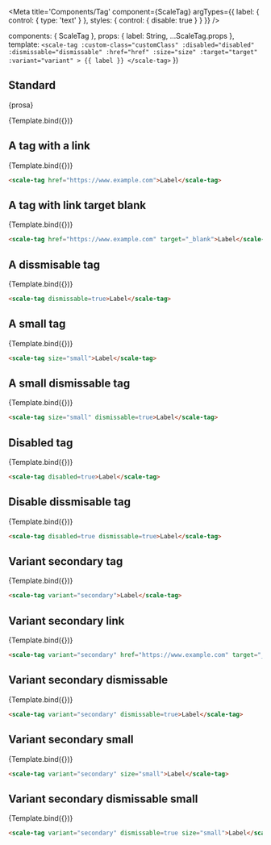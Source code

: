 
<Meta
  title='Components/Tag'
  component={ScaleTag}
  argTypes={{
    label: {
      control: { type: 'text' }
    },
    styles: {
      control: { disable: true }
    }
  }}
/>

  components: { ScaleTag },
  props: {
    label: String,
    ...ScaleTag.props
  },
  template: `
    <scale-tag
    :custom-class="customClass"
    :disabled="disabled"
    :dismissable="dismissable"
    :href="href"
    :size="size"
    :target="target"
    :variant="variant"
    >
    {{ label }}
    </scale-tag>
  `
})


## Standard

<Description>{prosa}</Description>

<Preview>
  <Story
    name='Standard'
    args={{
      label: 'A tag'
    }} 
  >
    {Template.bind({})}
  </Story>
</Preview>

<Props story="Standard"/>

## A tag with a link

<Preview>
    <Story
    name="With link"
    args={{
        href: 'https://www.example.com',
        label: 'A tag with a link'
    }}
    >
    {Template.bind({})}
    </Story>
</Preview>

```html
<scale-tag href="https://www.example.com">Label</scale-tag>
```

## A tag with link target blank

<Preview>
    <Story
    name="With link target blank"
    args={{
        href: 'https://www.example.com',
        label: 'A tag with a link target blank',
        target: '_blank'
    }}
    >
        {Template.bind({})}
    </Story>
</Preview>

```html
<scale-tag href="https://www.example.com" target="_blank">Label</scale-tag>
```

## A dissmisable tag

<Preview>
    <Story
    name="A dissmisable tag"
    args={{
        label: 'A dissmisable tag',
        dismissable: true
    }}>
    {Template.bind({})}
    </Story>
</Preview>

```html
<scale-tag dismissable=true>Label</scale-tag>
```

## A small tag

<Preview>
    <Story
    name="A small tag"
    args={{
        label: 'A small tag',
        size: 'small'
    }}>
    {Template.bind({})}
    </Story>
</Preview>

```html
<scale-tag size="small">Label</scale-tag>
```

## A small dismissable tag

<Preview>
    <Story
    name="A small dismissable tag"
    args={{
        label: 'A small dismissable tag',
        size: 'small',
        dismissable: true
    }}>
    {Template.bind({})}
    </Story>
</Preview>

```html
<scale-tag size="small" dismissable=true>Label</scale-tag>
```

## Disabled tag

<Preview>
    <Story
    name="Disabled tag"
    args={{
        label: 'Disabled tag',
        disabled: true
    }}>
    {Template.bind({})}
    </Story>
</Preview>

```html
<scale-tag disabled=true>Label</scale-tag>
```

## Disable dissmisable tag

<Preview>
    <Story
    name="Disabled dismissable tag"
    args={{
        label: 'Disabled dismissable tag',
        disabled: true,
        dismissable: true,
    }}>
    {Template.bind({})}
    </Story>
</Preview>

```html
<scale-tag disabled=true dismissable=true>Label</scale-tag>
```

## Variant secondary tag

<Preview>
    <Story
    name="Variant secondary tag"
    args={{
        label: 'Variant secondary tag',
        variant: 'secondary'
    }}>
    {Template.bind({})}
    </Story>
</Preview>

```html
<scale-tag variant="secondary">Label</scale-tag>
```

## Variant secondary link

<Preview>
    <Story
    name="Variant secondary link"
    args={{
        label: 'Variant secondary link',
        variant: 'secondary',
        href: 'https://www.example.com',
        target: '_blank'
    }}>
    {Template.bind({})}
    </Story>
</Preview>

```html
<scale-tag variant="secondary" href="https://www.example.com" target="_blank">Label</scale-tag>
```

## Variant secondary dismissable

<Preview>
    <Story
    name="Variant secondary dismissable"
    args={{
        label: 'Variant secondary dismissable',
        variant: 'secondary',
        dismissable: true
    }}>
    {Template.bind({})}
    </Story>
</Preview>

```html
<scale-tag variant="secondary" dismissable=true>Label</scale-tag>
```

## Variant secondary small

<Preview>
    <Story
    name="Variant secondary small"
    args={{
        label: 'Variant secondary small',
        variant: 'secondary',
        size: 'small'
    }}>
    {Template.bind({})}
    </Story>
</Preview>

```html
<scale-tag variant="secondary" size="small">Label</scale-tag>
```

## Variant secondary dismissable small

<Preview>
    <Story
    name="Variant secondary dismissable small"
    args={{
        label: 'Variant secondary dismissable small',
        variant: 'secondary',
        dismissable: true,
        size: 'small'
    }}>
    {Template.bind({})}
    </Story>
</Preview>

```html
<scale-tag variant="secondary" dismissable=true size="small">Label</scale-tag>
```
